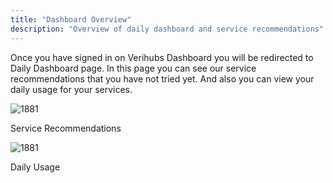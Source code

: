 ```yaml
---
title: "Dashboard Overview"
description: "Overview of daily dashboard and service recommendations"
---
```

Once you have signed in on Verihubs Dashboard you will be redirected to Daily Dashboard page. In this page you can see our service recommendations that you have not tried yet. And also you can view your daily usage for your services.

![1881](https://files.readme.io/3871c1c-DashboardDaily.jpg "DashboardDaily.jpg")

Service Recommendations

![1881](https://files.readme.io/ac3d4e5-DashboardDaily_2.jpg "DashboardDaily_2.jpg")

Daily Usage